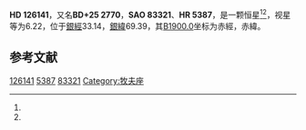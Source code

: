 {{Starbox begin
| name = HD 126141
}}
{{Starbox observe
| epoch = [[J2000.0|J2000.0]]
| constell = {{星座名待查}}<ref name=SIMBAD>{{cite web
 | url=http://simbad.u-strasbg.fr/simbad/sim-id?Ident=HR+5387
 | title=Pulsating variable Star
 | publisher=Centre de Données astronomiques de Strasbourg
 | work=SIMBAD
 | accessdate=2012-07-13
 | archive-date=2016-03-16
 | archive-url=https://web.archive.org/web/20160316090851/http://simbad.u-strasbg.fr/simbad/sim-id?Ident=HR+5387
 | dead-url=no
 }}</ref><ref name=DATA>{{cite web
 | url=http://vizier.u-strasbg.fr/viz-bin/VizieR-5?-out.add=.&-source=5050&-corr=PK=HR&-out.max=9999&HR=5387
 | title=VizieR Detailed Page
 | accessdate=2012-07-13
 | archive-date=2019-02-16
 | archive-url=https://web.archive.org/web/20190216082631/http://vizier.u-strasbg.fr/viz-bin/VizieR-5?-out.add=.&-source=5050&-corr=PK=HR&-out.max=9999&HR=5387
 | dead-url=no
 }}</ref>
| 星官 = 
| ra = {{RA|14|23|6.8}}<ref name=SIMBAD /><ref name=DATA />
| dec = {{DEC|+25|20|17}}<ref name=SIMBAD /><ref name=DATA />
| appmag_v = 6.22<ref name=SIMBAD /><ref name=DATA />
}}
{{Starbox character
| class = F5V<ref name=SIMBAD /><ref name=DATA />
| b-v = 0.37<ref name=SIMBAD /><ref name=DATA />
| u-b = -0.02<ref name=SIMBAD /><ref name=DATA />
| r-i = <ref name=SIMBAD /><ref name=DATA />
| variable = 
}}
{{Starbox astrometry
| radial_v = -0.02
| prop_mo_ra = -10
| parallax = 
| p_error = 
}}
{{Starbox catalog
| names =BD+25 2770，[[SAO星表|SAO]] 83321，[[HD星表|HD]] 126141，[[HR星表|HR]] 5387}}
{{Starbox reference |Simbad=HR+5387}}
{{Starbox end}}

'''HD 126141'''，又名'''BD+25 2770'''，'''SAO 83321'''、'''HR 5387'''，是一颗恒星<ref name=SIMBAD /><ref name=DATA />，视星等为6.22，位于[[銀道座標系|銀經]]33.14，[[銀道座標系|銀緯]]69.39，其[[B1900.0|B1900.0]]坐标为赤經{{RA|14|18|37.4}}，赤緯{{DEC|+25|69.39|28}}。

== 参考文献 ==
{{reflist}}

{{star-stub}}

[[Category:HD和HDE天體|126141]]
[[Category:HR天體|5387]]
[[Category:SAO天體|83321]]
[[Category:牧夫座|Category:牧夫座]]